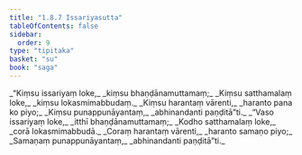 ```yaml
---
title: "1.8.7 Issariyasutta"
tableOfContents: false
sidebar:
  order: 9
type: "tipitaka"
basket: "su"
book: "saga"
---
```



<DynamicBreadcrumb />

<Division number="77" book="saga" bookNo="12" page="40">

<Paragraph number="351" type="verses" book="saga">
_“Kiṃsu issariyaṃ loke,_  
_kiṃsu bhaṇḍānamuttamaṃ;_  
_Kiṃsu satthamalaṃ loke,_  
_kiṃsu lokasmimabbudaṃ._  

</Paragraph>

<Paragraph number="352" type="verses" book="saga">
_Kiṃsu harantaṃ vārenti,_  
_haranto pana ko piyo;_  
_Kiṃsu punappunāyantaṃ,_  
_abhinandanti paṇḍitā”ti._  

</Paragraph>

<Paragraph number="353" type="verses" book="saga">
_“Vaso issariyaṃ loke,_  
_itthī bhaṇḍānamuttamaṃ;_  
_Kodho satthamalaṃ loke,_  
_corā lokasmimabbudā._  

</Paragraph>

<Paragraph number="354" type="verses" book="saga">
_Coraṃ harantaṃ vārenti,_  
_haranto samaṇo piyo;_  
_Samaṇaṃ punappunāyantaṃ,_  
_abhinandanti paṇḍitā”ti._
</Paragraph>
</Division>
